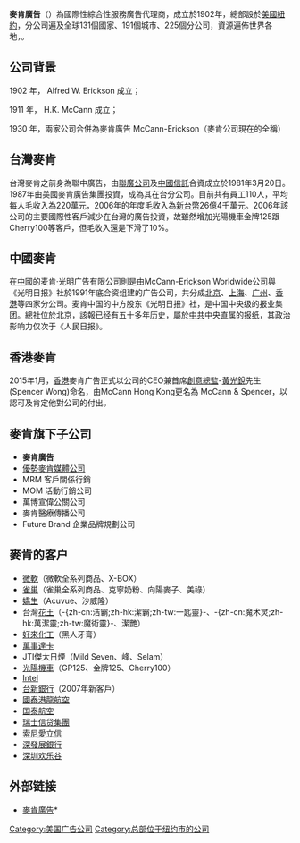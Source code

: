 '''麥肯廣告'''（{{lang-en|'''McCann Erickson'''}}）為國際性綜合性服務廣告代理商，成立於1902年，總部設於[[美國|美國]][[紐約|紐約]]，分公司遍及全球131個國家、191個城市、225個分公司，資源遍佈世界各地，{{fact|擁有大量國際知名第一品牌客戶|來源請求}}。

==公司背景==
1902 年， Alfred W. Erickson 成立；

1911 年， H.K. McCann 成立；

1930 年，兩家公司合併為麥肯廣告 McCann-Erickson（麥肯公司現在的全稱）

==台灣麥肯==
台灣麥肯之前身為聯中廣告，由[[聯廣公司|聯廣公司]]及[[中國信託|中國信託]]合資成立於1981年3月20日。 1987年由美國麥肯廣告集團投資，成為其在台分公司。目前共有員工110人，平均每人毛收入為220萬元，2006年的年度毛收入為[[新台幣|新台幣]]26億4千萬元。2006年該公司的主要國際性客戶減少在台灣的廣告投資，故雖然增加光陽機車金牌125跟Cherry100等客戶，但毛收入還是下滑了10%。

==中國麥肯==
在[[中國|中國]]的麦肯·光明广告有限公司則是由McCann-Erickson Worldwide公司與《光明日报》社於1991年底合资组建的广告公司，共分成[[北京|北京]]、[[上海|上海]]、[[广州|广州]]、[[香港|香港]]等四家分公司。麦肯中国的中方股东《光明日报》社，是中国中央级的报业集团。總社位於北京，該報已经有五十多年历史，屬於[[中共|中共]]中央直属的报纸，其政治影响力仅次于《人民日报》。

==香港麥肯==
2015年1月，[[香港|香港]]麥肯广告正式以公司的CEO兼首席[[創意總監|創意總監]]-[[黃光銳|黃光銳]]先生(Spencer Wong)命名，由McCann Hong Kong更名為 McCann & Spencer，以認可及肯定他對公司的付出。

==麥肯旗下子公司==
*'''麥肯廣告''' 
*[[優勢麥肯媒體公司|優勢麥肯媒體公司]]
*MRM 客戶關係行銷
*MOM 活動行銷公司
*萬博宣偉公關公司
*麥肯醫療傳播公司
*Future Brand 企業品牌規劃公司

==麥肯的客户==
* [[微軟|微軟]]（微軟全系列商品、X-BOX）
* [[雀巢|雀巢]]（雀巢全系列商品、克寧奶粉、向陽麥子、美祿）
* [[嬌生|嬌生]]（Acuvue、沙威隆）
* 台灣[[花王株式會社|花王]]（-{zh-cn:洁霸;zh-hk:潔霸;zh-tw:一匙靈}-、-{zh-cn:魔术灵;zh-hk:萬潔靈;zh-tw:魔術靈}-、潔艷）
* [[好來化工|好來化工]]（黑人牙膏）
* [[萬事達卡|萬事達卡]]
* JTI傑太日煙（Mild Seven、峰、Selam）
* [[光陽機車|光陽機車]]（GP125、金牌125、Cherry100）
* [[Intel|Intel]]
* [[台新銀行|台新銀行]]（2007年新客戶）
* [[國泰港龍航空|國泰港龍航空]]
* [[国泰航空|国泰航空]]
* [[瑞士信贷集團|瑞士信贷集團]]
* [[索尼愛立信|索尼愛立信]]
* [[深發展銀行|深發展銀行]]
* [[深圳欢乐谷|深圳欢乐谷]]

==外部链接==
*{{en}}[http://www.mccann.com/ 麥肯廣告]*{{Wayback|url=http://www.mccann.com/ |date=20070505062257 }}

[[Category:美国广告公司|Category:美国广告公司]]
[[Category:总部位于纽约市的公司|Category:总部位于纽约市的公司]]